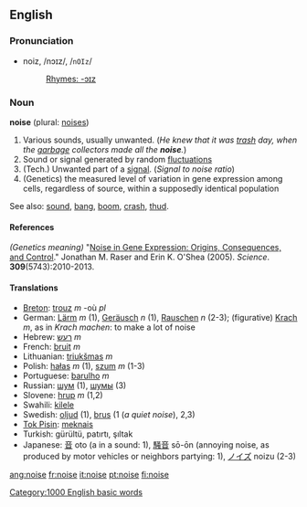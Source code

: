 ==English==
===Pronunciation===
*noiz, /nɔɪz/, /<tt>nOIz</tt>/
*:[[Rhymes:English:-ɔɪz|Rhymes: -ɔɪz]]

===Noun===
'''noise''' (plural: [[noises]])

#Various sounds, usually unwanted.  (''He knew that it was [[trash]] day, when the [[garbage]] collectors made all the '''noise'''.'')
#Sound or signal generated by random [[fluctuation]]s
#(Tech.) Unwanted part of a [[signal]]. (''Signal to noise ratio'')
#(Genetics) the measured level of variation in gene expression among cells, regardless of source, within a supposedly identical population 

See also: [[sound]], [[bang]], [[boom]], [[crash]], [[thud]].

====References====
''(Genetics meaning)'' "[http://www.sciencemag.org/cgi/content/abstract/309/5743/2010 Noise in Gene Expression: Origins, Consequences, and Control]." Jonathan M. Raser and Erin K. O'Shea (2005). ''Science''. '''309'''(5743):2010-2013.

====Translations====
*[[Breton]]: [[trouz]] ''m'' -où ''pl''
*German: [[Lärm]] ''m'' (1), [[Geräusch]] ''n'' (1), [[Rauschen]] ''n'' (2-3); (figurative) [[Krach]] ''m'', as in ''Krach machen'': to make a lot of noise 
*Hebrew: [[רעש]] ''m''
*French: [[bruit]] ''m''
*Lithuanian: [[triukšmas]] ''m''
*Polish: [[hałas]] ''m'' (1), [[szum]] ''m'' (1-3)
*Portuguese: [[barulho]] ''m''
*Russian: [[шум]] (1), [[шумы]] (3)
*Slovene: [[hrup]] ''m'' (1,2)
*Swahili: [[kilele]]
*Swedish: [[oljud]] {{n}} (1), [[brus]] (1 (''a quiet noise''), 2,3) {{n}}
*[[Tok Pisin]]: [[meknais]]
*Turkish: gürültü, patırtı, şıltak
*Japanese: [[音]] oto (a in a sound: 1), [[騒音]] sō-ōn (annoying noise, as produced by motor vehicles or neighbors partying: 1), [[ノイズ]] noizu (2-3)



[[Category:1000 English basic words]]

[[ang:noise]]
[[fr:noise]]
[[it:noise]]
[[pt:noise]]
[[fi:noise]]